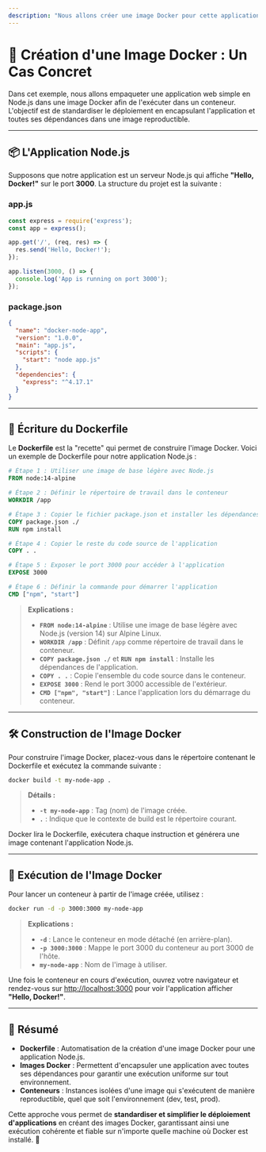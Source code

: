 ```yaml
---
description: "Nous allons créer une image Docker pour cette application afin de l'exécuter dans un conteneur. L'objectif est d'empaqueter cette application, avec toutes ses dépendances, dans une image Docker que nous pourrons exécuter sur n'importe quel système."
---
```


# 🚀 Création d'une Image Docker : Un Cas Concret

Dans cet exemple, nous allons empaqueter une application web simple en Node.js dans une image Docker afin de l'exécuter dans un conteneur. L'objectif est de standardiser le déploiement en encapsulant l'application et toutes ses dépendances dans une image reproductible.

---

## 📦 L'Application Node.js

Supposons que notre application est un serveur Node.js qui affiche **"Hello, Docker!"** sur le port **3000**. La structure du projet est la suivante :


<FileTree>
  <FileTree.Folder name="app" defaultOpen>
    <FileTree.File name="app.js" />
    <FileTree.File name="package.json" />
  </FileTree.Folder>
</FileTree>

### **app.js**  
```javascript
const express = require('express');
const app = express();

app.get('/', (req, res) => {
  res.send('Hello, Docker!');
});

app.listen(3000, () => {
  console.log('App is running on port 3000');
});
```

### **package.json**  
```json
{
  "name": "docker-node-app",
  "version": "1.0.0",
  "main": "app.js",
  "scripts": {
    "start": "node app.js"
  },
  "dependencies": {
    "express": "^4.17.1"
  }
}
```

---

## 🔧 Écriture du Dockerfile

Le **Dockerfile** est la "recette" qui permet de construire l'image Docker. Voici un exemple de Dockerfile pour notre application Node.js :

```Dockerfile copy
# Étape 1 : Utiliser une image de base légère avec Node.js
FROM node:14-alpine

# Étape 2 : Définir le répertoire de travail dans le conteneur
WORKDIR /app

# Étape 3 : Copier le fichier package.json et installer les dépendances
COPY package.json ./
RUN npm install

# Étape 4 : Copier le reste du code source de l'application
COPY . .

# Étape 5 : Exposer le port 3000 pour accéder à l'application
EXPOSE 3000

# Étape 6 : Définir la commande pour démarrer l'application
CMD ["npm", "start"]
```

> **Explications :**  
> - **`FROM node:14-alpine`** : Utilise une image de base légère avec Node.js (version 14) sur Alpine Linux.  
> - **`WORKDIR /app`** : Définit `/app` comme répertoire de travail dans le conteneur.  
> - **`COPY package.json ./`** et **`RUN npm install`** : Installe les dépendances de l'application.  
> - **`COPY . .`** : Copie l'ensemble du code source dans le conteneur.  
> - **`EXPOSE 3000`** : Rend le port 3000 accessible de l'extérieur.  
> - **`CMD ["npm", "start"]`** : Lance l'application lors du démarrage du conteneur.

---

## 🛠️ Construction de l'Image Docker

Pour construire l'image Docker, placez-vous dans le répertoire contenant le Dockerfile et exécutez la commande suivante :

```bash copy
docker build -t my-node-app .
```

> **Détails :**  
> - **`-t my-node-app`** : Tag (nom) de l'image créée.  
> - **`.`** : Indique que le contexte de build est le répertoire courant.

Docker lira le Dockerfile, exécutera chaque instruction et générera une image contenant l'application Node.js.

---

## 🚀 Exécution de l'Image Docker

Pour lancer un conteneur à partir de l'image créée, utilisez :

```bash copy
docker run -d -p 3000:3000 my-node-app
```

> **Explications :**  
> - **`-d`** : Lance le conteneur en mode détaché (en arrière-plan).  
> - **`-p 3000:3000`** : Mappe le port 3000 du conteneur au port 3000 de l'hôte.  
> - **`my-node-app`** : Nom de l'image à utiliser.

Une fois le conteneur en cours d'exécution, ouvrez votre navigateur et rendez-vous sur [http://localhost:3000](http://localhost:3000) pour voir l'application afficher **"Hello, Docker!"**.

---

## 📌 Résumé

- **Dockerfile** : Automatisation de la création d'une image Docker pour une application Node.js.
- **Images Docker** : Permettent d'encapsuler une application avec toutes ses dépendances pour garantir une exécution uniforme sur tout environnement.
- **Conteneurs** : Instances isolées d'une image qui s'exécutent de manière reproductible, quel que soit l'environnement (dev, test, prod).

Cette approche vous permet de **standardiser et simplifier le déploiement d'applications** en créant des images Docker, garantissant ainsi une exécution cohérente et fiable sur n'importe quelle machine où Docker est installé. 🚀